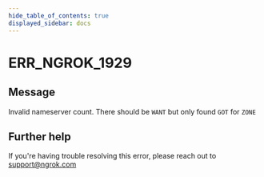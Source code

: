 ```yaml
---
hide_table_of_contents: true
displayed_sidebar: docs
---
```



# ERR_NGROK_1929

## Message

Invalid nameserver count. There should be `WANT` but only found `GOT` for `ZONE`

<ErrorDetails error="err_ngrok_1929" />

## Further help

If you're having trouble resolving this error, please reach out to [support@ngrok.com](mailto:support@ngrok.com?subject=Help%20with%20ERR_NGROK_1929)
